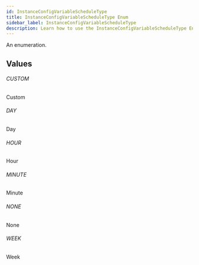 ```yaml
---
id: InstanceConfigVariableScheduleType
title: InstanceConfigVariableScheduleType Enum
sidebar_label: InstanceConfigVariableScheduleType
description: Learn how to use the InstanceConfigVariableScheduleType Enum for Prismatic's API.
---
```


An enumeration.

## Values

###### CUSTOM

Custom

###### DAY

Day

###### HOUR

Hour

###### MINUTE

Minute

###### NONE

None

###### WEEK

Week

